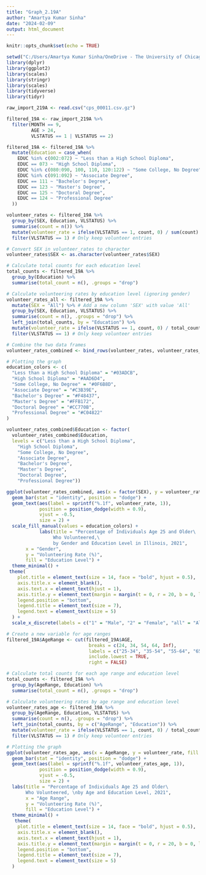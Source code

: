 ```yaml
---
title: "Graph_2.19A"
author: "Amartya Kumar Sinha"
date: "2024-02-09"
output: html_document
---
```


```r
knitr::opts_chunk$set(echo = TRUE)
```

```r
setwd("C:/Users/Amartya Kumar Sinha/OneDrive - The University of Chicago/Miscellaneous/Personal/AdvIllinois_Analysis/GraphsToReplicate/Graph2.19") 
library(dplyr)
library(ggplot2)
library(scales)
library(stringr)
library(scales)
library(tidyverse)
library(tidyr)
```

```r
raw_import_219A <- read.csv("cps_00011.csv.gz")
```

```r
filtered_19A <- raw_import_219A %>%
  filter(MONTH == 9,
         AGE > 24,
         VLSTATUS == 1 | VLSTATUS == 2)

filtered_19A <- filtered_19A %>%
  mutate(Education = case_when(
    EDUC %in% c(002:072) ~ "Less than a High School Diploma",
    EDUC == 073 ~ "High School Diploma",
    EDUC %in% c(080:090, 100, 110, 120:122) ~ "Some College, No Degree",
    EDUC %in% c(091:092) ~ "Associate Degree",
    EDUC == 111 ~ "Bachelor's Degree",
    EDUC == 123 ~ "Master's Degree",
    EDUC == 125 ~ "Doctoral Degree",
    EDUC == 124 ~ "Professional Degree"
  ))
```

```r
volunteer_rates <- filtered_19A %>%
  group_by(SEX, Education, VLSTATUS) %>%
  summarise(count = n()) %>%
  mutate(volunteer_rate = ifelse(VLSTATUS == 1, count, 0) / sum(count) * 100) %>%
  filter(VLSTATUS == 1) # Only keep volunteer entries

# Convert SEX in volunteer_rates to character
volunteer_rates$SEX <- as.character(volunteer_rates$SEX)

# Calculate total counts for each education level
total_counts <- filtered_19A %>%
  group_by(Education) %>%
  summarise(total_count = n(), .groups = "drop")

# Calculate volunteering rates by education level (ignoring gender)
volunteer_rates_all <- filtered_19A %>%
  mutate(SEX = "All") %>% # Add a new column 'SEX' with value 'All'
  group_by(SEX, Education, VLSTATUS) %>%
  summarise(count = n(), .groups = "drop") %>%
  left_join(total_counts, by = "Education") %>%
  mutate(volunteer_rate = ifelse(VLSTATUS == 1, count, 0) / total_count * 100) %>%
  filter(VLSTATUS == 1) # Only keep volunteer entries

# Combine the two data frames
volunteer_rates_combined <- bind_rows(volunteer_rates, volunteer_rates_all)
```

```r
# Plotting the graph
education_colors <- c(
  "Less than a High School Diploma" = "#03ADCB", 
  "High School Diploma" = "#AAD6D4", 
  "Some College, No Degree" = "#0F6B8D", 
  "Associate Degree" = "#C3B39E", 
  "Bachelor's Degree" = "#F48437", 
  "Master's Degree" = "#FFB172", 
  "Doctoral Degree" = "#CC770B",
  "Professional Degree" = "#C04822"
)

volunteer_rates_combined$Education <- factor(
  volunteer_rates_combined$Education,
  levels = c("Less than a High School Diploma",
    "High School Diploma",
    "Some College, No Degree",
    "Associate Degree",
    "Bachelor's Degree",
    "Master's Degree",
    "Doctoral Degree",
    "Professional Degree"))

ggplot(volunteer_rates_combined, aes(x = factor(SEX), y = volunteer_rate, fill = Education), width = 24, height = 20) +
  geom_bar(stat = "identity", position = "dodge") +
  geom_text(aes(label = sprintf("%.1f", volunteer_rate, 1)), 
            position = position_dodge(width = 0.9), 
            vjust = -0.5, 
            size = 2) +
  scale_fill_manual(values = education_colors) +
            labs(title = "Percentage of Individuals Age 25 and Older\
                 Who Volunteered,\
                 by Gender and Education Level in Illinois, 2021",
       x = "Gender",
       y = "Volunteering Rate (%)",
       fill = "Education Level") +
  theme_minimal() +
 theme(
    plot.title = element_text(size = 14, face = "bold", hjust = 0.5),
    axis.title.x = element_blank(),
    axis.text.x = element_text(hjust = 1),
    axis.title.y = element_text(margin = margin(t = 0, r = 20, b = 0, l = 0)),
    legend.position = "bottom",
    legend.title = element_text(size = 7),
    legend.text = element_text(size = 5)
  ) + 
  scale_x_discrete(labels = c("1" = "Male", "2" = "Female", "all" = "All"))

```

```r
# Create a new variable for age ranges
filtered_19A$AgeRange <- cut(filtered_19A$AGE, 
                              breaks = c(24, 34, 54, 64, Inf), 
                              labels = c("25-34", "35-54", "55-64", "65 and older"), 
                              include.lowest = TRUE, 
                              right = FALSE)

# Calculate total counts for each age range and education level
total_counts <- filtered_19A %>%
  group_by(AgeRange, Education) %>%
  summarise(total_count = n(), .groups = "drop")

# Calculate volunteering rates by age range and education level
volunteer_rates_age <- filtered_19A %>%
  group_by(AgeRange, Education, VLSTATUS) %>%
  summarise(count = n(), .groups = "drop") %>%
  left_join(total_counts, by = c("AgeRange", "Education")) %>%
  mutate(volunteer_rate = ifelse(VLSTATUS == 1, count, 0) / total_count * 100) %>%
  filter(VLSTATUS == 1) # Only keep volunteer entries
```

```r
# Plotting the graph
ggplot(volunteer_rates_age, aes(x = AgeRange, y = volunteer_rate, fill = Education)) +
  geom_bar(stat = "identity", position = "dodge") +
  geom_text(aes(label = sprintf("%.1f", volunteer_rates_age, 1)), 
            position = position_dodge(width = 0.9), 
            vjust = -0.5, 
            size = 2) +
  labs(title = "Percentage of Individuals Age 25 and Older\
       Who Volunteered, \nby Age and Education Level, 2021",
       x = "Age Range",
       y = "Volunteering Rate (%)",
       fill = "Education Level") +
  theme_minimal() +
   theme(
    plot.title = element_text(size = 14, face = "bold", hjust = 0.5),
    axis.title.x = element_blank(),
    axis.text.x = element_text(hjust = 1),
    axis.title.y = element_text(margin = margin(t = 0, r = 20, b = 0, l = 0)),
    legend.position = "bottom",
    legend.title = element_text(size = 7),
    legend.text = element_text(size = 5)
  )
```
